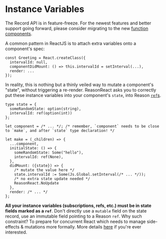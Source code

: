 
# Instance Variables

<aside class="warning">
The Record API is in feature-freeze. For the newest features and better support going forward, please consider migrating to the new <a href="https://reasonml.github.io/reason-react/docs/en/components">function components</a>.
</aside>

A common pattern in ReactJS is to attach extra variables onto a component's spec:

```
const Greeting = React.createClass({
  intervalId: null,
  componentDidMount: () => this.intervalId = setInterval(...),
  render: ...
});
```

In reality, this is nothing but a thinly veiled way to mutate a component's "state", without triggering a re-render. ReasonReact asks you to correctly put these instance variables into your component's `state`, into Reason [`ref`s](https://reasonml.github.io/docs/en/mutation.html).

```reason
type state = {
  someRandomState: option(string),
  intervalId: ref(option(int))
};

let component = /* ... */; /* remember, `component` needs to be close to `make`, and after `state` type declaration! */

let make = (_children) => {
  ...component,
  initialState: () => {
    someRandomState: Some("hello"),
    intervalId: ref(None),
  },
  didMount: ({state}) => {
    /* mutate the value here */
    state.intervalId := Some(Js.Global.setInterval(/* ... */));
    /* no extra state update needed */
    ReasonReact.NoUpdate
  },
  render: /* ... */
};
```

**All your instance variables (subscriptions, refs, etc.) must be in state fields marked as a `ref`**. Don't directly use a `mutable` field on the state record, use an immutable field pointing to a Reason `ref`. Why such constraint? To prepare for concurrent React which needs to manage side-effects & mutations more formally. More details [here](https://reasonml.github.io/try.html?reason=C4TwDgpgBAzlC8UDeBDAXFAlgO2AGlgHsBbCASWxmBWwGMIA1FAJw2YgDMAKHYASgC+AbgBQAegBUUbIQDuUCWJEAbCMFjVg0REhFQo6KAEY8eoqQpUa9JqyjtuAJj4jh4qRGIBXZSi1QAAystAINaehg4DmYSKFplQhgvdgA6KAAVAAtodhQAEyhCDkDgiFDiTABzTPUAI2grVShakChgbLbMUixgAHI4CAAPCFovLTyMRXcoDi9sZFKBBAA+GbmoLj4VqAAlCBQYQmw9lFpgFIBVMDy-aCQUh9KCWt8lqdV1UscEZAeUp4MGAAzG5JM0xlBvJpMEdCsUgpoytIIBA8nBgIRmjlOKozqisPMEbdHKEqJhlMoAIQKJSlf4kciUah0RgsKBoRAAFlEYJgmUIPgK9SgnJpIgAUjAUglKlwvvSLEzrKzmAA9Pg8qTtTBwWQC5R5bC9dR65gAaywxVk0DymNAkAMCFQGF4BChKBeDQZlmZNhYLtwbzEQA) if you're ever interested.

